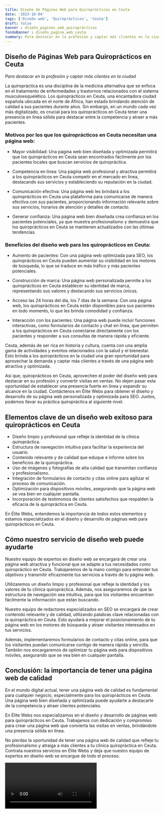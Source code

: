 ```yaml
---
title: Diseño de Páginas Web para Quiroprácticos en Ceuta
date: '2023-10-04'
tags: ['Diseño web', 'Quiroprácticos', 'Ceuta']
draft: false
banner : diseño_paginas_web_quiroprácticos
fondoBanner : diseño_pagina_web_ceuta
summary: Para destacar en la profesión y captar más clientes en la ciudad
---
```


## Diseño de Páginas Web para Quiroprácticos en Ceuta

*Para destacar en la profesión y captar más clientes en la ciudad*

La quiropráctica es una disciplina de la medicina alternativa que se enfoca en el tratamiento de enfermedades y trastornos relacionados con el sistema musculoesquelético. Los quiroprácticos en Ceuta, una encantadora ciudad española ubicada en el norte de África, han estado brindando atención de calidad a sus pacientes durante años. Sin embargo, en un mundo cada vez más digitalizado, es crucial para los quiroprácticos en Ceuta tener una presencia en línea sólida para destacar entre la competencia y atraer a más pacientes.

### Motivos por los que los quiroprácticos en Ceuta necesitan una página web:

- Mayor visibilidad: Una página web bien diseñada y optimizada permitirá que los quiroprácticos en Ceuta sean encontrados fácilmente por los pacientes locales que buscan servicios de quiropráctica.

- Competencia en línea: Una página web profesional y atractiva permitirá a los quiroprácticos en Ceuta competir en el mercado en línea, destacando sus servicios y estableciendo su reputación en la ciudad.

- Comunicación efectiva: Una página web les brindará a los quiroprácticos en Ceuta una plataforma para comunicarse de manera efectiva con sus pacientes, proporcionando información relevante sobre sus servicios, horarios de atención y detalles de contacto.

- Generar confianza: Una página web bien diseñada crea confianza en los pacientes potenciales, ya que muestra profesionalismo y demuestra que los quiroprácticos en Ceuta se mantienen actualizados con las últimas tendencias.

### Beneficios del diseño web para los quiroprácticos en Ceuta:

- Aumento de pacientes: Con una página web optimizada para SEO, los quiroprácticos en Ceuta pueden aumentar su visibilidad en los motores de búsqueda, lo que se traduce en más tráfico y más pacientes potenciales.

- Construcción de marca: Una página web personalizada permite a los quiroprácticos en Ceuta establecer su identidad de marca, representando sus valores y destacando sus servicios únicos.

- Acceso las 24 horas del día, los 7 días de la semana: Con una página web, los quiroprácticos en Ceuta están disponibles para sus pacientes en todo momento, lo que les brinda comodidad y confianza.

- Interacción con los pacientes: Una página web puede incluir funciones interactivas, como formularios de contacto y chat en línea, que permiten a los quiroprácticos en Ceuta conectarse directamente con los pacientes y responder a sus consultas de manera rápida y eficiente.

Ceuta, además de ser rica en historia y cultura, cuenta con una amplia gama de actividades y eventos relacionados con la salud y el bienestar. Esto brinda a los quiroprácticos en la ciudad una gran oportunidad para aprovechar la demanda y captar más clientes a través de una página web atractiva y optimizada.

Así que, quiroprácticos en Ceuta, aprovechen el poder del diseño web para destacar en su profesión y convertir visitas en ventas. No dejen pasar esta oportunidad de establecer una presencia fuerte en línea y expandir su alcance en la ciudad. Contáctenos en Élite Webs para obtener el diseño y desarrollo de su página web personalizada y optimizada para SEO. Juntos, podemos llevar su práctica quiropráctica al siguiente nivel.

<GifSeo />

<Cta />

## Elementos clave de un diseño web exitoso para quiroprácticos en Ceuta

- Diseño limpio y profesional que refleje la identidad de la clínica quiropráctica.
- Estructura de navegación intuitiva para facilitar la experiencia del usuario.
- Contenido relevante y de calidad que eduque e informe sobre los beneficios de la quiropráctica.
- Uso de imágenes y fotografías de alta calidad que transmitan confianza y profesionalismo.
- Integración de formularios de contacto y citas online para agilizar el proceso de comunicación.
- Optimización para dispositivos móviles, asegurando que la página web se vea bien en cualquier pantalla.
- Incorporación de testimonios de clientes satisfechos que respalden la eficacia de la quiropráctica en Ceuta.

En Élite Webs, entendemos la importancia de todos estos elementos y estamos especializados en el diseño y desarrollo de páginas web para quiroprácticos en Ceuta.

## Cómo nuestro servicio de diseño web puede ayudarte

Nuestro equipo de expertos en diseño web se encargará de crear una página web atractiva y funcional que se adapte a tus necesidades como quiropráctico en Ceuta. Trabajaremos de la mano contigo para entender tus objetivos y transmitir eficazmente tus servicios a través de tu página web.

Utilizaremos un diseño limpio y profesional que refleje la identidad y los valores de tu clínica quiropráctica. Además, nos aseguraremos de que la estructura de navegación sea intuitiva, para que los visitantes encuentren fácilmente la información que están buscando.

Nuestro equipo de redactores especializados en SEO se encargará de crear contenido relevante y de calidad, utilizando palabras clave relacionadas con la quiropráctica en Ceuta. Esto ayudará a mejorar el posicionamiento de tu página web en los motores de búsqueda y atraer visitantes interesados en tus servicios.

Además, implementaremos formularios de contacto y citas online, para que los visitantes puedan comunicarse contigo de manera rápida y sencilla. También nos encargaremos de optimizar tu página web para dispositivos móviles, asegurando que se vea bien en cualquier pantalla.

## Conclusión: la importancia de tener una página web de calidad

En el mundo digital actual, tener una página web de calidad es fundamental para cualquier negocio, especialmente para los quiroprácticos en Ceuta. Una página web bien diseñada y optimizada puede ayudarte a destacarte de la competencia y atraer clientes potenciales.

En Élite Webs nos especializamos en el diseño y desarrollo de páginas web para quiroprácticos en Ceuta. Trabajamos con dedicación y compromiso para crear una página web que convierta las visitas en ventas, brindándote una presencia sólida en línea.

No pierdas la oportunidad de tener una página web de calidad que refleje tu profesionalismo y atraiga a más clientes a tu clínica quiropráctica en Ceuta. Contrata nuestros servicios en Élite Webs y deja que nuestro equipo de expertos en diseño web se encargue de todo el proceso.

<Video />

<CtaBot job='Quiroprácticos' city='Ceuta'/>

<Gmaps query='Ceuta+españa+maps' />